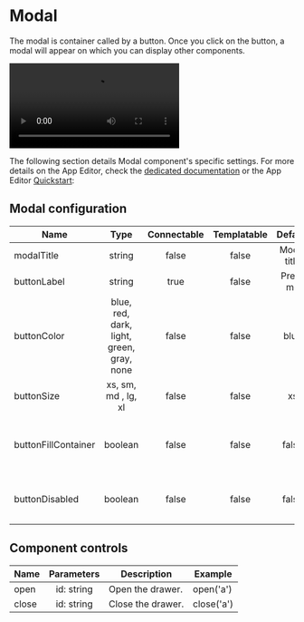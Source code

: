 
# Modal

The modal is container called by a button. Once you click on the button, a modal will appear on which you can display other components.

<video
	className="border-2 rounded-xl object-cover w-full h-full dark:border-gray-800"
	autoPlay
	controls
	id="modal-layout"
	src="/videos/modal-layout.mp4"
	alt="modal component"
/>

The following section details Modal component's specific settings. For more details on the App Editor, check the [dedicated documentation](../0_app_editor/index.mdx) or the App Editor [Quickstart](../../getting_started/7_apps_quickstart/index.mdx):

<div className="grid grid-cols-2 gap-6 mb-4">
	<DocCard
		color="orange"
		title="App Editor Documentation"
		description="The app editor is a low-code builder to create custom User Interfaces with a mix of drag-and-drop and code."
		href="/docs/apps/app_editor"
	/>
	<DocCard
		color="orange"
		title="Apps Quickstart"
		description="Learn how to build your first app in a matter of minutes."
		href="/docs/getting_started/apps_quickstart"
	/>
</div>

## Modal configuration

| Name                |                   Type                    | Connectable | Templatable |   Default   | Description                                   |
| ------------------- | :---------------------------------------: | :---------: | :---------: | :---------: | --------------------------------------------- |
| modalTitle          |                  string                   |    false    |    false    | Modal title | The title of the modal.                       |
| buttonLabel         |                  string                   |    true     |    false    |  Press me   | The button label.                             |
| buttonColor         | blue, red, dark, light, green, gray, none |    false    |    false    |    blue     | The button color.                             |
| buttonSize          |            xs, sm, md , lg, xl            |    false    |    false    |     xs      | The button size.                              |
| buttonFillContainer |                  boolean                  |    false    |    false    |    false    | Whether the button should fill the container. |
| buttonDisabled      |                  boolean                  |    false    |    false    |    false    | Whether the button should be disabled.        |

## Component controls

| Name  | Parameters | Description       | Example    |
| ----- | :--------: | ----------------- | ---------- |
| open  | id: string | Open the drawer.  | open('a')  |
| close | id: string | Close the drawer. | close('a') |
